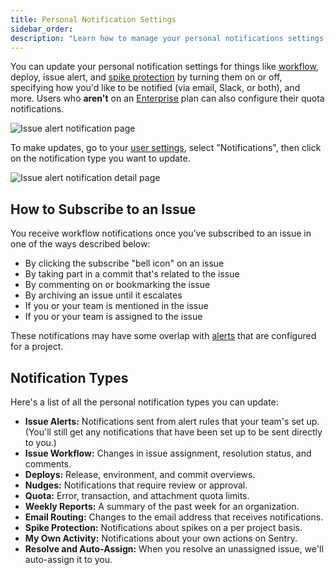```yaml
---
title: Personal Notification Settings
sidebar_order:
description: "Learn how to manage your personal notifications settings."
---
```


You can update your personal notification settings for things like [workflow](/product/alerts/notifications/), deploy, issue alert, and [spike protection](/organization/quotas/spike-protection/) by turning them on or off, specifying how you'd like to be notified (via email, Slack, or both), and more. Users who **aren't** on an [Enterprise](https://sentry.io/pricing/) plan can also configure their quota notifications.

![Issue alert notification page](./img/issue-alert-notification.png)

To make updates, go to your [user settings](https://sentry.io/settings/account/notifications/), select "Notifications", then click on the notification type you want to update.

![Issue alert notification detail page](./img/issue-alert-notification-detail.png)

## How to Subscribe to an Issue

You receive workflow notifications once you’ve subscribed to an issue in one of the ways described below:

- By clicking the subscribe "bell icon" on an issue
- By taking part in a commit that's related to the issue
- By commenting on or bookmarking the issue
- By archiving an issue until it escalates
- If you or your team is mentioned in the issue
- If you or your team is assigned to the issue

These notifications may have some overlap with [alerts](/product/alerts/) that are configured for a project.

## Notification Types

Here's a list of all the personal notification types you can update:

- **Issue Alerts:** Notifications sent from alert rules that your team's set up. (You'll still get any notifications that have been set up to be sent directly to you.)
- **Issue Workflow:** Changes in issue assignment, resolution status, and comments.
- **Deploys:** Release, environment, and commit overviews.
- **Nudges:** Notifications that require review or approval.
- **Quota:** Error, transaction, and attachment quota limits.
- **Weekly Reports:** A summary of the past week for an organization.
- **Email Routing:** Changes to the email address that receives notifications.
- **Spike Protection:** Notifications about spikes on a per project basis.
- **My Own Activity:** Notifications about your own actions on Sentry.
- **Resolve and Auto-Assign:** When you resolve an unassigned issue, we'll auto-assign it to you.
